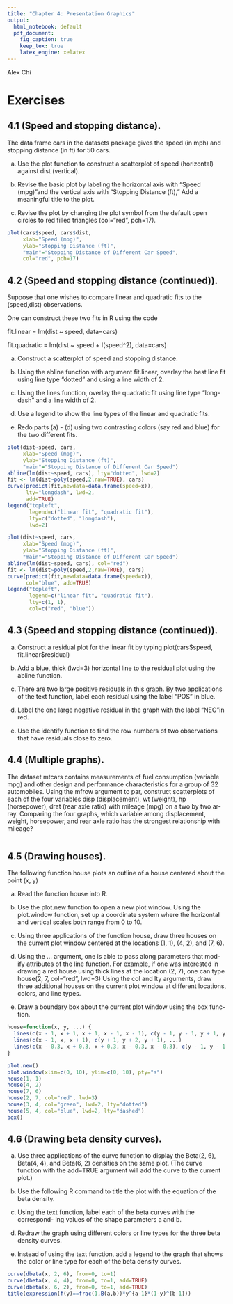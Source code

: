 ```yaml
---
title: "Chapter 4: Presentation Graphics"
output:
  html_notebook: default
  pdf_document:
    fig_caption: true
    keep_tex: true
    latex_engine: xelatex
---
```


Alex Chi

# Exercises

## 4.1 (Speed and stopping distance). 

The data frame cars in the datasets package gives the speed (in mph) and stopping distance (in ft) for 50 cars.

a. Use the plot function to construct a scatterplot of speed (horizontal) against dist (vertical).

b. Revise the basic plot by labeling the horizontal axis with “Speed (mpg)”and the vertical axis with “Stopping Distance (ft),” Add a meaningful title to the plot.

c. Revise the plot by changing the plot symbol from the default open circles to red filled triangles (col="red", pch=17).

```r
plot(cars$speed, cars$dist, 
     xlab="Speed (mpg)", 
     ylab="Stopping Distance (ft)",
     "main"="Stopping Distance of Different Car Speed",
     col="red", pch=17)
```


## 4.2 (Speed and stopping distance (continued)).

Suppose that one wishes to compare linear and quadratic fits to the (speed,dist) observations.

One can construct these two fits in R using the code 

fit.linear = lm(dist ~ speed, data=cars) 

fit.quadratic = lm(dist ~ speed + I(speed^2), data=cars) 

a. Construct a scatterplot of speed and stopping distance.

b. Using the abline function with argument fit.linear, overlay the best line fit using line type “dotted” and using a line width of 2.

c. Using the lines function, overlay the quadratic fit using line type “long- dash” and a line width of 2.

d. Use a legend to show the line types of the linear and quadratic fits.

e. Redo parts (a) - (d) using two contrasting colors (say red and blue) for the two different fits.

```r
plot(dist~speed, cars,
     xlab="Speed (mpg)", 
     ylab="Stopping Distance (ft)",
     "main"="Stopping Distance of Different Car Speed")
abline(lm(dist~speed, cars), lty="dotted", lwd=2)
fit <- lm(dist~poly(speed,2,raw=TRUE), cars)
curve(predict(fit,newdata=data.frame(speed=x)),
      lty="longdash", lwd=2,
      add=TRUE)
legend("topleft", 
       legend=c("linear fit", "quadratic fit"),
       lty=c("dotted", "longdash"),
       lwd=2)
```

```r
plot(dist~speed, cars,
     xlab="Speed (mpg)", 
     ylab="Stopping Distance (ft)",
     "main"="Stopping Distance of Different Car Speed")
abline(lm(dist~speed, cars), col="red")
fit <- lm(dist~poly(speed,2,raw=TRUE), cars)
curve(predict(fit,newdata=data.frame(speed=x)),
      col="blue", add=TRUE)
legend("topleft", 
       legend=c("linear fit", "quadratic fit"),
       lty=c(1, 1),
       col=c("red", "blue"))
```

## 4.3 (Speed and stopping distance (continued)).

a. Construct a residual plot for the linear fit by typing plot(cars\$speed, fit.linear\$residual) 

b. Add a blue, thick (lwd=3) horizontal line to the residual plot using the abline function.

c. There are two large positive residuals in this graph. By two applications of the text function, label each residual using the label “POS” in blue.

d. Label the one large negative residual in the graph with the label “NEG”in red.

e. Use the identify function to find the row numbers of two observations that have residuals close to zero.



## 4.4 (Multiple graphs). 

The dataset mtcars contains measurements of fuel consumption (variable mpg) and other design and performance characteristics for a group of 32 automobiles. Using the mfrow argument to par, construct scatterplots of each of the four variables disp (displacement), wt (weight), hp (horsepower), drat (rear axle ratio) with mileage (mpg) on a two by two ar- ray. Comparing the four graphs, which variable among displacement, weight, horsepower, and rear axle ratio has the strongest relationship with mileage?

```r

```

## 4.5 (Drawing houses). 

The following function house plots an outline of a house centered about the point (x, y)

a. Read the function house into R.

b. Use the plot.new function to open a new plot window. Using the plot.window function, set up a coordinate system where the horizontal and vertical scales both range from 0 to 10.

c. Using three applications of the function house, draw three houses on the current plot window centered at the locations (1, 1), (4, 2), and (7, 6).

d. Using the ... argument, one is able to pass along parameters that mod- ify attributes of the line function. For example, if one was interested in drawing a red house using thick lines at the location (2, 7), one can type house(2, 7, col="red", lwd=3) Using the col and lty arguments, draw three additional houses on the current plot window at different locations, colors, and line types.

e. Draw a boundary box about the current plot window using the box func- tion.

```r
house=function(x, y, ...) {
  lines(c(x - 1, x + 1, x + 1, x - 1, x - 1), c(y - 1, y - 1, y + 1, y + 1, y - 1), ...) 
  lines(c(x - 1, x, x + 1), c(y + 1, y + 2, y + 1), ...)
  lines(c(x - 0.3, x + 0.3, x + 0.3, x - 0.3, x - 0.3), c(y - 1, y - 1, y + 0.4, y + 0.4, y - 1), ...) 
}

plot.new()
plot.window(xlim=c(0, 10), ylim=c(0, 10), pty="s")
house(1, 1)
house(4, 2)
house(7, 6)
house(2, 7, col="red", lwd=3)
house(3, 4, col="green", lwd=2, lty="dotted")
house(5, 4, col="blue", lwd=2, lty="dashed")
box()
```

## 4.6 (Drawing beta density curves). 

a. Use three applications of the curve function to display the Beta(2, 6), Beta(4, 4), and Beta(6, 2) densities on the same plot. (The curve function with the add=TRUE argument will add the curve to the current plot.) 

b. Use the following R command to title the plot with the equation of the beta density.

c. Using the text function, label each of the beta curves with the correspond- ing values of the shape parameters a and b.

d. Redraw the graph using different colors or line types for the three beta density curves.

e. Instead of using the text function, add a legend to the graph that shows the color or line type for each of the beta density curves.

```r
curve(dbeta(x, 2, 6), from=0, to=1)
curve(dbeta(x, 4, 4), from=0, to=1, add=TRUE)
curve(dbeta(x, 6, 2), from=0, to=1, add=TRUE)
title(expression(f(y)==frac(1,B(a,b))*y^{a-1}*(1-y)^{b-1}))
```

